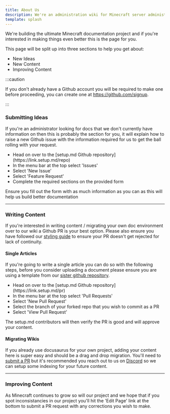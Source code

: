 ```yaml
---
title: About Us
description: We're an administration wiki for Minecraft server administrators who are looking to enhance their server experience.
template: splash
---
```


We're building the ultimate Minecraft documentation project and if you're interested in making things even better this is the page for you. 

This page will be split up into three sections to help you get about:

<ul class="pl-5 list-disc">
  <li>New Ideas</li>
  <li>New Content</li>
  <li>Improving Content</li>
</ul>

:::caution

If you don't already have a Github account you will be required to make one before proceeding, you can create one at https://github.com/signup.

:::

### Submitting Ideas

If you're an administrator looking for docs that we don't currently have information on then this is probably the section for you, it will explain how to raise a new Github issue with the information required for us to get the ball rolling with your request.

<ul class="pl-5 list-disc">
  <li>Head on over to the [setup.md Github repository](https://link.setup.md/repo)</li>
  <li>In the menu bar at the top select 'Issues'</li>
  <li>Select 'New Issue'</li>
  <li>Select 'Feature Request'</li>
  <li>Complete the required sections on the provided form</li>
</ul>

Ensure you fill out the form with as much information as you can as this will help us build better documentation

* * *

### Writing Content

If you're interested in writing content / migrating your own doc environment over to our wiki a Github PR is your best option. Please also ensure you have followed our [styling guide](https://contribute.setup.md) to ensure your PR doesn't get rejected for lack of continuity.

#### Single Articles

If you're going to write a single article you can do so with the following steps, before you consider uploading a document please ensure you are using a template from our [sister github repository](https://github.com/setupmd/templates/tree/main/Docs).

<ul class="pl-5 list-disc">
  <li>Head on over to the [setup.md Github repository](https://link.setup.md/pr)</li>
  <li>In the menu bar at the top select 'Pull Requests'</li>
  <li>Select 'New Pull Request'</li>
  <li>Select the branch of your forked repo that you wish to commit as a PR</li>
  <li>Select 'View Pull Request'</li>
</ul>

The setup.md contributors will then verify the PR is good and will approve your content.

#### Migrating Wikis

If you already use docusaurus for your own project, adding your content here is super easy and should be a drag and drop migration. You'll need to [submit a PR](https://link.setup.md/pr) but it's recommended you reach out to us on [Discord](https://link.setup.md/discord) so we can setup some indexing for your future content.

* * *

### Improving Content

As Minecraft continues to grow so will our project and we hope that if you spot inconsistancies in our project you'll hit the 'Edit Page' link at the bottom to submit a PR request with any corrections you wish to make. 
